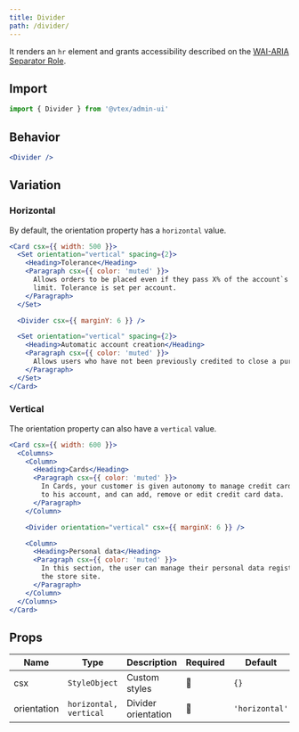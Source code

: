 ```yaml
---
title: Divider
path: /divider/
---
```


It renders an `hr` element and grants accessibility described on the [WAI-ARIA Separator Role](https://www.w3.org/TR/wai-aria-1.1/#separator).

## Import

```jsx isStatic maxRows=12
import { Divider } from '@vtex/admin-ui'
```

## Behavior

```jsx live
<Divider />
```

## Variation

### Horizontal

By default, the orientation property has a `horizontal` value.

```jsx live
<Card csx={{ width: 500 }}>
  <Set orientation="vertical" spacing={2}>
    <Heading>Tolerance</Heading>
    <Paragraph csx={{ color: 'muted' }}>
      Allows orders to be placed even if they pass X% of the account`s credit
      limit. Tolerance is set per account.
    </Paragraph>
  </Set>

  <Divider csx={{ marginY: 6 }} />

  <Set orientation="vertical" spacing={2}>
    <Heading>Automatic account creation</Heading>
    <Paragraph csx={{ color: 'muted' }}>
      Allows users who have not been previously credited to close a purchase.
    </Paragraph>
  </Set>
</Card>
```

### Vertical

The orientation property can also have a `vertical` value.

```jsx live
<Card csx={{ width: 600 }}>
  <Columns>
    <Column>
      <Heading>Cards</Heading>
      <Paragraph csx={{ color: 'muted' }}>
        In Cards, your customer is given autonomy to manage credit cards related
        to his account, and can add, remove or edit credit card data.
      </Paragraph>
    </Column>

    <Divider orientation="vertical" csx={{ marginX: 6 }} />

    <Column>
      <Heading>Personal data</Heading>
      <Paragraph csx={{ color: 'muted' }}>
        In this section, the user can manage their personal data registered on
        the store site.
      </Paragraph>
    </Column>
  </Columns>
</Card>
```

## Props

| Name        | Type                   | Description         | Required | Default        |
| ----------- | ---------------------- | ------------------- | -------- | -------------- |
| csx         | `StyleObject`          | Custom styles       | 🚫       | `{}`           |
| orientation | `horizontal, vertical` | Divider orientation | 🚫       | `'horizontal'` |
